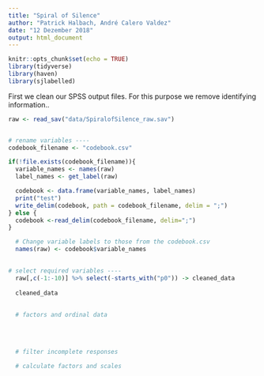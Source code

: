 ```yaml
---
title: "Spiral of Silence"
author: "Patrick Halbach, André Calero Valdez"
date: "12 Dezember 2018"
output: html_document
---
```


```r
knitr::opts_chunk$set(echo = TRUE)
library(tidyverse)
library(haven)
library(sjlabelled)
```

First we clean our SPSS output files. For this purpose we remove identifying information..
```r
raw <- read_sav("data/SpiralofSilence_raw.sav")


# rename variables ---- 
codebook_filename <- "codebook.csv"

if(!file.exists(codebook_filename)){
  variable_names <- names(raw)
  label_names <- get_label(raw)

  codebook <- data.frame(variable_names, label_names)
  print("test")
  write_delim(codebook, path = codebook_filename, delim = ";")
} else {
  codebook <-read_delim(codebook_filename, delim=";")
}

  # Change variable labels to those from the codebook.csv
  names(raw) <- codebook$variable_names
  

# select required variables ----
  raw[,c(-1:-10)] %>% select(-starts_with("p0")) -> cleaned_data
  
  cleaned_data
  
  
  # factors and ordinal data
  
  
  
  
  # filter incomplete responses
  
  # calculate factors and scales
  
  
```